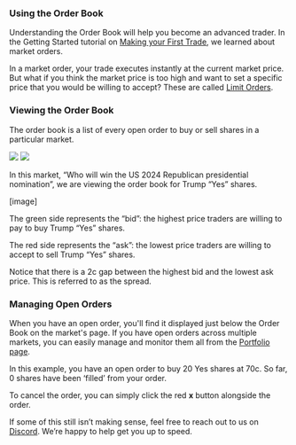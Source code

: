 ### Using the Order Book
Understanding the Order Book will help you become an advanced trader.
In the Getting Started tutorial on [Making your First Trade](), we learned about market orders.

 In a market order, your trade executes instantly at the current market price.
But what if you think the market price is too high and want to set a specific price that you would be willing to accept? These are called [Limit Orders](). 

### Viewing the Order Book
The order book is a list of every open order to buy or sell shares in a particular market.

<img className="block h-32 dark:hidden" src="https://polymarket-upload.s3.us-east-2.amazonaws.com/Orderbook-light.png" />
<img className="hidden h-32 dark:block" src="https://polymarket-upload.s3.us-east-2.amazonaws.com/Orderbook-dark.png" />

In this market, “Who will win the US 2024 Republican presidential nomination”, we are viewing the order book for Trump “Yes” shares.

[image]

The green side represents the “bid”: the highest price traders are willing to pay to buy Trump “Yes” shares.

The red side represents the “ask”: the lowest price traders are willing to accept to sell Trump “Yes” shares.

<Tip>
Notice that there is a 2c gap between the highest bid and the lowest ask price. This is referred to as the spread.
</Tip>

### Managing Open Orders
When you have an open order, you'll find it displayed just below the Order Book on the market's page. If you have open orders across multiple markets, you can easily manage and monitor them all from the [Portfolio page](https://polymarket.com/portfolio?tab=Open+orders).

In this example, you have an open order to buy 20 Yes shares at 70c. So far, 0 shares have been ‘filled’ from your order.

To cancel the order, you can simply click the red **x** button alongside the order.



If some of this still isn’t making sense, feel free to reach out to us on [Discord](https://discord.com/invite/polymarket). We’re happy to help get you up to speed.